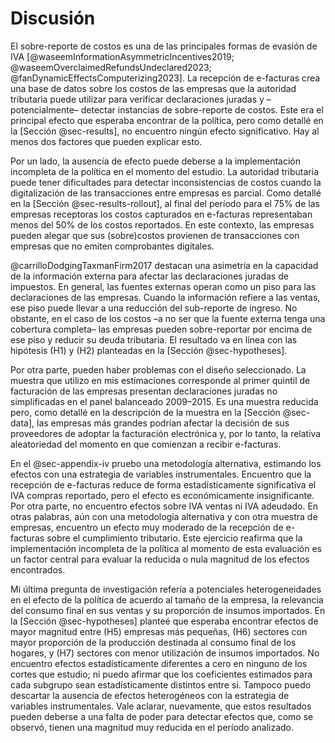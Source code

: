 # Discusión {#sec-discussion}

El sobre-reporte de costos es una de las principales formas de evasión de IVA [@waseemInformationAsymmetricIncentives2019; @waseemOverclaimedRefundsUndeclared2023; @fanDynamicEffectsComputerizing2023]. La recepción de e-facturas crea una base de datos sobre los costos de las empresas que la autoridad tributaria puede utilizar para verificar declaraciones juradas y –potencialmente– detectar instancias de sobre-reporte de costos. Este era el principal efecto que esperaba encontrar de la política, pero como detallé en la [Sección @sec-results], no encuentro ningún efecto significativo. Hay al menos dos factores que pueden explicar esto.

Por un lado, la ausencia de efecto puede deberse a la implementación incompleta de la política en el momento del estudio. La autoridad tributaria puede tener dificultades para detectar inconsistencias de costos cuando la digitalización de las transacciones entre empresas es parcial. Como detallé en la [Sección @sec-results-rollout], al final del período para el 75% de las empresas receptoras los costos capturados en e-facturas representaban menos del 50% de los costos reportados. En este contexto, las empresas pueden alegar que sus (sobre)costos provienen de transacciones con empresas que no emiten comprobantes digitales. 

@carrilloDodgingTaxmanFirm2017 destacan una asimetría en la capacidad de la información externa para afectar las declaraciones juradas de impuestos. En general, las fuentes externas operan como un piso para las declaraciones de las empresas. Cuando la información refiere a las ventas, ese piso puede llevar a una reducción del sub-reporte de ingreso. No obstante, en el caso de los costos –a no ser que la fuente externa tenga una cobertura completa– las empresas pueden sobre-reportar por encima de ese piso y reducir su deuda tributaria. El resultado va en línea con las hipótesis (H1) y (H2) planteadas en la [Sección @sec-hypotheses].

Por otra parte, pueden haber problemas con el diseño seleccionado. La muestra que utilizo en mis estimaciones corresponde al primer quintil de facturación de las empresas presentan declaraciones juradas no simplificadas en el panel balanceado 2009–2015. Es una muestra reducida pero, como detallé en la descripción de la muestra en la [Sección @sec-data], las empresas más grandes podrían afectar la decisión de sus proveedores de adoptar la facturación electrónica y, por lo tanto, la relativa aleatoriedad del momento en que comienzan a recibir e-facturas.

En el  @sec-appendix-iv pruebo una metodología alternativa, estimando los efectos con una estrategia de variables instrumentales. Encuentro que la recepción de e-facturas reduce de forma estadísticamente significativa el IVA compras reportado, pero el efecto es económicamente insignificante. Por otra parte, no encuentro efectos sobre IVA ventas ni IVA adeudado. En otras palabras, aún con una metodología alternativa y con otra muestra de empresas, encuentro un efecto muy moderado de la recepción de e-facturas sobre el cumplimiento tributario. Este ejercicio reafirma que la implementación incompleta de la política al momento de esta evaluación es un factor central para evaluar la reducida o nula magnitud de los efectos encontrados.

Mi última pregunta de investigación refería a potenciales heterogeneidades en el efecto de la política de acuerdo al tamaño de la empresa, la relevancia del consumo final en sus ventas y su proporción de insumos importados. En la [Sección @sec-hypotheses] planteé que esperaba encontrar efectos de mayor magnitud entre (H5) empresas más pequeñas, (H6) sectores con mayor proporción de la producción destinada al consumo final de los hogares, y (H7) sectores con menor utilización de insumos importados. No encuentro efectos estadísticamente diferentes a cero en ninguno de los cortes que estudio; ni puedo afirmar que los coeficientes estimados para cada subgrupo sean estadísticamente distintos entre sí. Tampoco puedo descartar la ausencia de efectos heterogéneos con la estrategia de variables instrumentales. Vale aclarar, nuevamente, que estos resultados pueden deberse a una falta de poder para detectar efectos que, como se observó, tienen una magnitud muy reducida en el período analizado.
